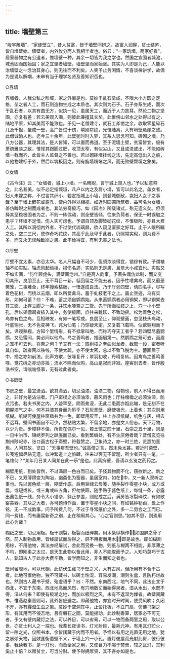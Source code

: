 ```yaml
---
---
---
```

title: 墙壁第三
---





“峻宇雕墙”，“家徒壁立”，昔人贫富，皆于墙壁间辨之。故富人润屋，贫士结庐，皆自墙壁始。墙壁者，内外攸分而人我相半者也。俗云：“一家筑墙，两家好看”。居室器物之有公道者，惟墙壁一种，其余一切皆为我之学也。然国之宜固者城池，城池固而国始固；家之宜坚者墙壁，墙壁坚而家始坚。其实为人即是为己，人能以治墙壁之一念治其身心，则无往而不利矣。人笑予止务闲情，不喜谈禅讲学，故偶为是说以解嘲，未审有当于理学名贤及善知识否也。

○界墙

界墙者，人我公私之畛域，家之外廓是也。莫妙于乱石垒成，不限大小方圆之定格，垒之者人工，而石则造物生成之本质也。其次则为石子。石子亦系生成，而次于乱石者，以其有圆无方，似执一见，虽属天工，而近于人力故耳。然论二物之坚固，亦复有差；若云美观入画，则彼此兼擅其长矣。此惟傍山邻水之处得以有之，陆地平原，知其美而不能致也。予见一老僧建寺，就石工斧凿之余，收取零星碎石几及千担，垒成一壁，高广皆过十仞，嶙刚崭绝，光怪陆离，大有峭壁悬崖之致。此僧诚韵人也。迄今三十余年，此壁犹时时入梦，其系人思念可知。砖砌之墙，乃八方公器，其理其法，是人皆知，可以置而弗道。至于泥墙土壁，贫富皆宜，极有萧疏雅淡之致，惟怪其跟脚过肥，收顶太窄，有似尖山，又且或进或出，不能如砖墙一截而齐，此皆主人监督之不善也。若以砌砖墙挂线之法，先定高低出入之痕，以他物建标于外，然后以筑板因之，则有旃墙粉堵之风，而无败壁颓垣之象矣。

○女墙

《古今注》云：“女墙者，城上小墙。一名睥睨，言于城上窥人也。”予以私意释之，此名甚美，似不必定指城垣，凡户以内之及肩小墙，皆可以此名之。盖女者，妇人未嫁之称，不过言其纤小，若定指城上小墙，则登城御敌，岂妇人女子之事哉？至于墙上嵌花或露孔，使内外得以相视，如近时园圃所筑者，益可名为女墙，盖仿睥睨之制而成者也。其法穷奇极巧，如《园冶》所载诸式，殆无遗义矣。但须择其至稳极固者为之，不则一砖偶动，则全壁皆倾，往来负荷者，保无一时误触之患乎？坏墙不足惜，伤人实可虑也。予谓自顶及脚皆砌花纹，不惟极险，亦且大费人工。其所以洞彻内外者，不过使代琉璃屏，欲人窥见室家之好耳。止于人眼所瞩之处，空二三尺，使作奇巧花纹，其高乎此及卑乎此者，仍照常实砌，则为费不多，而又永无误触致崩之患。此丰俭得宜，有利无害之法也。

○厅壁

厅壁不宜太素，亦忌太华。名人尺幅自不可少，但须浓淡得宜，错综有致。予谓裱轴不如实贴。轴虑风起动摇，损伤名迹，实贴则无是患，且觉大小咸宜也。实贴又不如实画，“何年顾虎头，满壁画沧州。”自是高人韵事。予斋头偶仿此制，而又变幻其形，良朋至止，无不耳目一新，低回留之不能去者。因予性嗜禽鸟，而又最恶樊笼，二事难全，终年搜索枯肠，一悟遂成良法。乃于厅旁四壁，倩四名手，尽写着色花树，而绕以云烟，即以所爱禽鸟，蓄于虬枝老干之上。画止空迹，鸟有实形，如何可蓄？曰：不难，蓄之须自鹦鹉始。从来蓄鹦鹉者必用铜架，即以铜架去其三面，止存立脚之一条，并饮水啄粟之二管。先于所画松枝之上，穴一小小壁孔，后以架鹦鹉者插入其中，务使极固，庶往来跳跃，不致动摇。松为着色之松，鸟亦有色之鸟，互相映发，有如一笔写成。良朋至止，仰观壁画，忽见枝头鸟动，叶底翎张，无不色变神飞，诧为仙笔；乃惊疑未定，又复载飞载鸣，似欲翱翔而下矣。谛观熟视，方知个里情形，有不抵掌叫绝，而称巧夺天工者乎？若四壁尽蓄鹦鹉，又忌雷同，势必间以他鸟。鸟之善鸣者，推画眉第一。然鹦鹉之笼可去，画眉之笼不可去也，将奈之何？予又有一法：取树枝之拳曲似龙者，截取一段，密者听其自如，疏者网以铁线，不使太疏，亦不使太密，总以不致飞脱为主。蓄画眉于中，插之亦如前法。此声方歇，彼喙复开；翠羽初收，丹晴复转。因禽鸟之善鸣善啄，觉花树之亦动亦摇；流水不鸣而似鸣，高山是寂而非寂。座客别去者，皆作殷浩书空，谓咄咄怪事，无有过此者矣。

○书房壁

书房之壁，最宜潇洒。欲其潇洒，切忌油漆。油漆二物，俗物也，前人不得已而用之，非好为是沾沾者。门户窗棂之必须油漆，蔽风雨也；厅柱榱楹之必须油漆，防点污也。若夫书房之内，人迹罕至，阴雨弗浸，无此二患而亦蹈此辙，是无刻不在桐腥漆气之中，何不并漆其身而为厉乎？石灰垩壁，磨使极光，上着也；其次则用纸糊。纸糊可使屋柱窗楹共为一色，即壁用灰垩，柱上亦须纸糊，纸色与灰，相去不远耳。壁间书画自不可少，然粘贴太繁，不留余地，亦是文人俗志。天下万物，以少为贵。步幛非不佳，所贵在偶尔一见，若王恺之四十里，石崇之五十里，则是一日中哄市，锦绣罗列之肆廛而已矣。看到繁缛处，有不生厌倦者哉？昔僧玄览往荆州陟屺寺，张ロ画古松于斋壁，符载赞之，卫象诗之，亦一时三绝，览悉加垩焉。人问其故，览曰：“无事疥吾壁也。”诚高僧之言，然未免太甚。若近时斋壁，长笺短幅尽贴无遗，似冲繁道上之旅肆，往来过客无不留题，所少者只有一笔。一笔维何？“某年月日某人同某在此一乐”是也。此真疥壁，吾请以玄览之药药之。

糊壁用纸，到处皆然，不过满房一色白而已矣。予怪其物而不化，窃欲新之。新之不已，又双薄蹄变为陶冶，幽斋化为窑器，虽居室内，如在中，又一新人观听之事也。先以酱色纸一层，糊壁作底，后用豆绿云母笺，随手裂作零星小块，或方或扁，或短或长，或三角或四五角，但勿使圆，随手贴于酱色纸上，每缝一条，必露出酱色纸一线，务令大小错杂，斜正参差，则贴成之后，满房皆冰裂碎纹，有如歌窑美器。其块之大者，亦可题诗作画，置于零星小块之间，有如铭钟勒卣，盘上作铭，无一不成韵事。问予所费几何，不过于寻常纸价之外，多一二剪合之工而已。同一费钱，而有庸腐新奇之别，止在稍用其心。“心之官则思。”如其不思，则焉用此心为哉？

糊纸之壁，切忌用板。板干则裂，板裂而纸碎矣。用木条纵横作，如围屏之骨子然。前人制物备用，皆经屡试而后得之，屏不用板而用木，即是故也。即如糊刷用棕，不用他物，其法亦经屡试，舍此而另换一物，则纸与糊两不相能，非厚薄之不均，即刚柔之太过，是天生此物以备此用，非人不能取而予之。人知巧莫巧于古人，孰知古人于此亦大费辛勤，皆学而知之，非生而知之者也。

壁间留隙地，可以代橱。此仿伏生藏书于壁之义，大有古风，但所用有不合于古者。此地可置他物，独不可藏书，以砖土性湿，容易发潮，潮则生蠹，且防朽烂故也。然则古人藏书于壁，殆虚语乎？曰：不然。东南西北，地气不同，此法止宜于西北，不宜于东南。西北地高而风烈，有穴地数丈而始得泉者，湿从水出，水既不得，湿从何来？即使有极潮之地，而加以极烈之风，未有不返湿为燥者。故壁间藏书，惟燕赵秦晋则可，此外皆应避之。即藏他物，亦宜时开时阖，使受风吹；久闭不开，亦有霾湿生虫之患。莫妙于空洞其中，止设托板，不立门扇，仿佛书架之形，有其用而不侵吾地，且有磐石之固，莫能摇动。此妙制善算，居家必不可无者。予又有壁内藏灯之法，可以养目，可以省膏，可以一物而备两室之用，取以公世，亦贫士利人之一端也。我辈长夜读书，灯光射目，最耗元神。有用瓦灯贮火，留一隙之光，仅照书本，余皆闭藏于内而不用者。予怪以有用之光置无用之地，犹之暴殄天物，因效匡衡凿壁不义，于墙上穴一小孔，置灯彼屋而光射此房，彼行彼事，我读我书，是一灯也，而备全家之用，又使目力不竭于焚膏，较之瓦灯，其利奚止十倍？以赠贫士，可当分财。使予得拥厚资，其不吝亦如是也。